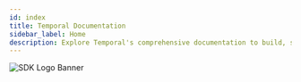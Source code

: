 ```yaml
---
id: index
title: Temporal Documentation
sidebar_label: Home
description: Explore Temporal's comprehensive documentation to build, scale, and manage reliable, fault-tolerant workflows with Workflow-as-Code solutions.
---
```


<!--
<img
  src="/homepage/sdk-logos-with-ruby.png"
  alt="SDK Logo Banner"
  class="fixed-size-logo"
/>
-->

<img 
  src="/homepage/documentation-banner-dark.png" 
  alt="SDK Logo Banner" 
/>

<!--
#### WHAT IS TEMPORAL?

Temporal is an open-source development platform for building reliable and durable applications.
Temporal ensures that your application behaves correctly despite failure conditions by guaranteeing that it will keep running, no matter what happens.
-->


<TemporalDocsLanding />

